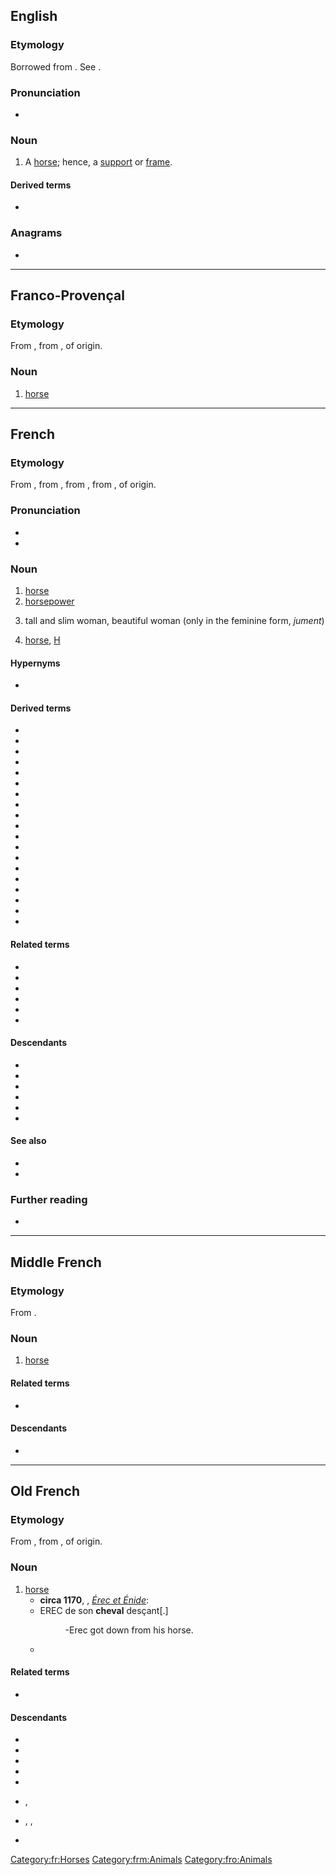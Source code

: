 ==English==

===Etymology===
Borrowed from {{bor|en|fr|cheval}}. See {{m|en|cavalcade}}.

===Pronunciation===
* {{IPA|en|/ʃɛˈvɑl/}}

===Noun===
{{en-noun|chevaux}}

# {{lb|en|obsolete}} A [[horse]]; hence, a [[support]] or [[frame]].

====Derived terms====
* {{l|en|cheval glass}}

{{Webster 1913}}

===Anagrams===
* {{anagrams|en|a=acehlv|chavel}}

----

==Franco-Provençal==

===Etymology===
From {{inh|frp|LL.|caballus||horse}}, from {{inh|frp|la|caballus||pack horse}}, of {{der|frp|cel-gau|-}} origin.

===Noun===
{{head|frp|noun|g=m|plural|chevôx|feminine|èga}}

# [[horse]]

----

==French==
{{wikipedia|lang=fr}}

===Etymology===
From {{inh|fr|frm|cheval}}, from {{inh|fr|fro|cheval}}, from {{inh|fr|LL.|caballus||horse}}, from {{inh|fr|la|caballus||pack horse}}, of {{der|fr|cel-gau|-}} origin.

===Pronunciation===
* {{fr-IPA}}
* {{audio|fr|Fr-un cheval-fr.ogg|audio}}

===Noun===
{{fr-noun|m|chevaux|f=jument}}

# [[horse]]
# [[horsepower]]
# {{lb|fr|slang}} tall and slim woman, beautiful woman (only in the feminine form, ''jument'')
# {{lb|fr|slang}} [[horse]], [[H]] {{gloss|narcotic}}

====Hypernyms====
* {{l|fr|équidé}}

====Derived terms====
* {{l|fr|à cheval}}
* {{l|fr|cheval à bascule}}
* {{l|fr|cheval d'arçons}}
* {{l|fr|cheval de bataille}}
* {{l|fr|cheval de frise}}
* {{l|fr|cheval de Przewalski}}
* {{l|fr|cheval de trait}}
* {{l|fr|cheval de Troie}}
* {{l|fr|chevalet}}
* {{l|fr|cheval-jupon}}
* {{l|fr|cheval qui boit dans son blanc}}
* {{l|fr|cheval-vapeur}}
* {{l|fr|dose de cheval}}
* {{l|fr|fer à cheval}}
* {{l|fr|fièvre de cheval}}
* {{l|fr|il n'est si bon cheval qui ne bronche}}
* {{l|fr|monter sur ses grands chevaux}}
* {{l|fr|queue-de-cheval}}
* {{l|fr|remède de cheval}}

====Related terms====
* {{l|fr|cavalier}}
* {{l|fr|cavalerie}}
* {{l|fr|chevaleresque}}
* {{l|fr|chevalin}}
* {{l|fr|chevalier}}
* {{l|fr|chevaucher}}

====Descendants====
* {{desc|gcf|chouval}}
* {{desc|gcr|chouval}}
* {{desc|ht|chwal}}
* {{desc|bor=1|mg|soavaly}}
* {{desc|bor=1|en|cheval}}
* {{desc|bor=1|cab|xuval}}

====See also====
* {{l|fr|équin}}
* {{l|fr|équitation}}

===Further reading===
* {{R:TLFi}}

[[Category:fr:Horses]]

----

==Middle French==

===Etymology===
From {{inh|frm|fro|cheval}}.

===Noun===
{{frm-noun|m|chevaux|pl2=chevaulx}}

# [[horse]]

====Related terms====
* {{l|frm|chevalier}}

====Descendants====
* {{desctree|fr|cheval}}

[[Category:frm:Animals]]

----

==Old French==

===Etymology===
From {{inh|fro|LL.|caballus||horse}}, from {{inh|fro|la|caballus||pack horse}}, of {{der|fro|cel-gau|-}} origin.

===Noun===
{{fro-noun|m}}

# [[horse]]
#* '''circa 1170''', {{w|Chrétien de Troyes}}, ''[[s:fr:Érec et Énide|Érec et Énide]]'':
#* EREC de son '''cheval''' desçant[.]
#*: -Erec got down from his horse.
#* {{quote-book|fro|circa 1170|title=[http://books.google.fr/books?id=yjcTAAAAQAAJ&pg=PA244&dq=Le+Roman+de+Rou+et+des+ducs+de+Normandie,+Volume+2&hl=fr&ei=hd3STa3kNNKGhQe5kZnyCQ&sa=X&oi=book_result&ct=book-preview-link&resnum=3&ved=0CDoQuwUwAg#v=onepage&q&f=false Le Roman de Rou]|author=[[w:Wace|Wace]]|passage=Maint bon '''cheval''' i unt tué|translation=They killed many good horses}}

====Related terms====
* {{l|fro|chevalier}}

====Descendants====
* {{desc|roa-brg|chevau}}
* {{desc|roa-cha|tchevau}}
* {{desctree|frm|cheval}}
* {{desc|roa-lor|tchevâ}}
* {{desc|nrf|queval}}
* {{desc|pcd|cval}}, {{l|pcd|cvau}}
* {{desc|roa-tou|chevau}}, {{l|roa-tou|jevau}}, {{l|roa-tou|chouau}}
* {{desc|wa|tchivå}}

[[Category:fro:Animals]]